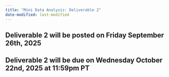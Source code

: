 ```yaml
---
title: "Mini Data Analysis: Deliverable 2"
date-modified: last-modified
---
```


## Deliverable 2 will be posted on Friday September 26th, 2025
## Deliverable 2 will be due on Wednesday October 22nd, 2025 at 11:59pm PT

